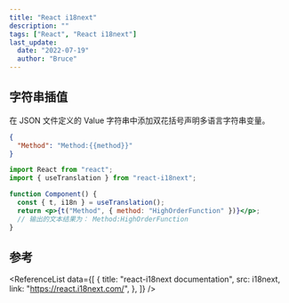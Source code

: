 ```yaml
---
title: "React i18next"
description: ""
tags: ["React", "React i18next"]
last_update:
  date: "2022-07-19"
  author: "Bruce"
---
```



## 字符串插值

在 JSON 文件定义的 Value 字符串中<TH>添加双花括号</TH>声明多语言字符串变量。

```json title="JSON"
{
  "Method": "Method:{{method}}"
}
```

```jsx {6} title="JavaScript" showLineNumbers
import React from "react";
import { useTranslation } from "react-i18next";

function Component() {
  const { t, i18n } = useTranslation();
  return <p>{t("Method", { method: "HighOrderFunction" })}</p>;
  // 输出的文本结果为： Method:HighOrderFunction
}
```

## 参考

<ReferenceList
  data={[
    {
      title: "react-i18next documentation",
      src: i18next,
      link: "https://react.i18next.com/",
    },
  ]}
/>
